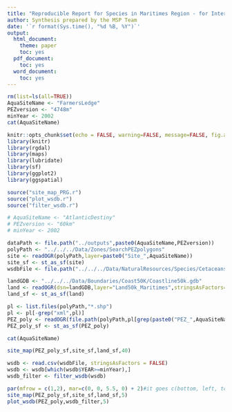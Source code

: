 ```yaml
---
title: "Reproducible Report for Species in Maritimes Region - for Internal DFO use only"
author: Synthesis prepared by the MSP Team
date: '`r format(Sys.time(), "%d %B, %Y")`'
output:
  html_document:
    theme: paper
    toc: yes
  pdf_document:
    toc: yes
  word_document:
    toc: yes
---
```


```r
rm(list=ls(all=TRUE))
AquaSiteName <- "FarmersLedge"
PEZversion <- "4748m"
minYear <- 2002
cat(AquaSiteName)
```
```r
knitr::opts_chunk$set(echo = FALSE, warning=FALSE, message=FALSE, fig.align="left")
library(knitr)
library(rgdal)
library(maps)
library(lubridate)
library(sf)
library(ggplot2)
library(ggspatial)
```
```r
source("site_map_PRG.r")
source("plot_wsdb.r")
source("filter_wsdb.r")
```

```r
# AquaSiteName <- "AtlanticDestiny"
# PEZversion <- "60km"
# minYear <- 2002

dataPath <- file.path("../outputs",paste0(AquaSiteName,PEZversion))
polyPath <- "../../../Data/Zones/SearchPEZpolygons"
site <- readOGR(polyPath,layer=paste0("Site_",AquaSiteName))
site_sf <- st_as_sf(site)
wsdbFile <- file.path("../../../Data/NaturalResources/Species/Cetaceans/WSDB","MarWSDBSightingsForCGomez_27Oct2020.csv")
```
```r
landGDB <- "../../../Data/Boundaries/Coast50K/Coastline50k.gdb"
land <- readOGR(dsn=landGDB,layer="Land50k_Maritimes",stringsAsFactors=F)
land_sf <- st_as_sf(land)
```
```r
pl <- list.files(polyPath,"*.shp")
pl <- pl[-grep("xml",pl)]
PEZ_poly <- readOGR(file.path(polyPath,pl[grep(paste0("PEZ_",AquaSiteName,PEZversion),pl)]))
PEZ_poly_sf <- st_as_sf(PEZ_poly)
```

```r
cat(AquaSiteName)
```

```r
site_map(PEZ_poly_sf,site_sf,land_sf,40)
```

```r
wsdb <- read.csv(wsdbFile, stringsAsFactors = FALSE)
wsdb <- wsdb[which(wsdb$YEAR>=minYear),]
wsdb_filter <- filter_wsdb(wsdb)
```
```r

par(mfrow = c(1,2), mar=c(0, 0, 5.5, 0) + 2)#it goes c(bottom, left, top, right)
site_map(PEZ_poly_sf,site_sf,land_sf,5)
plot_wsdb(PEZ_poly,wsdb_filter,5)
```